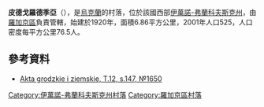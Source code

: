 {{coord|49|26|23|N|24|35|46|E|scale:30000|display=title}}

'''皮德戈羅德季亞'''（{{lang-uk|Підгороддя}}），是[[烏克蘭|烏克蘭]]的村落，位於該國西部[[伊萬諾-弗蘭科夫斯克州|伊萬諾-弗蘭科夫斯克州]]，由[[羅加京區|羅加京區]]負責管轄，始建於1920年，面積6.86平方公里，2001年人口525，人口密度每平方公里76.5人。

==參考資料==
*[http://polona.pl/item/665606/83/ Akta grodzkie i ziemskie, T.12, s.147, №1650] {{Wayback|url=http://polona.pl/item/665606/83/ |date=20151226094950 }}

{{DEFAULTSORT:Підгороддя}}
[[Category:伊萬諾-弗蘭科夫斯克州村落|Category:伊萬諾-弗蘭科夫斯克州村落]]
[[Category:羅加京區村落|Category:羅加京區村落]]


{{IvanoFrankivsk-geo-stub}}